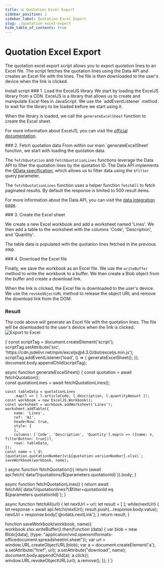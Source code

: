 ```yaml
---
title: 📊 Quotation Excel Export
sidebar_position: 2
sidebar_label: Quotation Excel Export
slug: ./quotation-excel-export
hide_table_of_contents: true
---
```


<CodeDoc>

<CodeDocSection>

# Quotation Excel Export
The quotation excel export script allows you to export quotation lines to an Excel file. The script fetches the quotation lines using the Data API and creates an Excel file with the lines. The file is then downloaded to the user's device when the link is clicked.

<Link className="button button--primary" to="https://ems.elfsquad.io/?action=installScript&actionArgs=quotation.export,Download Excel,quotation,download,Quotation Excel Export,https://raw.githubusercontent.com/Elfsquad/custom-script-examples/main/excel-export/script.js">Install script</Link>

</CodeDocSection>

<CodeDocSection highlight="{1-6}">
### 1. Load the ExcelJS library
We start by loading the ExcelJS library from a CDN. ExcelJS is a library that allows us to create and manipulate Excel files in JavaScript. We use the `addEventListener` method to wait for the library to be loaded before we start using it. 

When the library is loaded, we call the `generateExcelSheet` function to create the Excel sheet.

For more information about ExcelJS, you can visit the [official documentation](https://github.com/exceljs/exceljs).
</CodeDocSection>

<CodeDocSection highlight="{9-10,28-30,32-34}">
### 2. Fetch quotation data
From within our main `generateExcelSheet` function, we start with loading the quotation data.

The `fetchQuotation` and `fetchQuotationLines` functions leverage the Data API to filter the quotation lines by the quotation ID. The Data API implements the [OData specification](https://www.odata.org/getting-started/), which allows us to filter data using the `$filter` query parameter.

The `fetchQuotationLines` function uses a helper function `fetchAll` to fetch paginated results. By default the response is limited to 500 result items.

For more information about the Data API, you can visit the [data integration page](/docs/apis/data-api).
</CodeDocSection>

<CodeDocSection highlight="{12-24}">
### 3. Create the Excel sheet

We create a new Excel workbook and add a worksheet named 'Lines'. We then add a table to the worksheet with the columns 'Code', 'Description', and 'Quantity'. 

The table data is populated with the quotation lines fetched in the previous step.
</CodeDocSection>

<CodeDocSection highlight="{47-59}">
### 4. Download the Excel file

Finally, we save the workbook as an Excel file. We use the `writeBuffer` method to write the workbook to a buffer. We then create a Blob object from the buffer and create a download link. 

When the link is clicked, the Excel file is downloaded to the user's device. We use the `revokeObjectURL` method to release the object URL and remove the download link from the DOM.
</CodeDocSection>

<CodeDocSection>

### Result

The code above will generate an Excel file with the quotation lines. The file will be downloaded to the user's device when the link is clicked.
![Export to Excel](/img/tutorial/excel-export/excel-export.gif)

</CodeDocSection>

<CodeBlock language="js">
{`const scriptTag = document.createElement('script');
scriptTag.setAttribute('src', 'https://cdn.jsdelivr.net/npm/exceljs@4.3.0/dist/exceljs.min.js');
scriptTag.addEventListener('load', () => { 
    generateExcelSheet();
});
document.body.appendChild(scriptTag);

async function generateExcelSheet() {
    const quotation = await fetchQuotation();  
    const quotationLines = await fetchQuotationLines();

    const tableData = quotationLines
        .map(l => [ l.articleCode, l.description, l.quantityAmount ]);
    const workbook = new ExcelJS.Workbook();
    const worksheet = workbook.addWorksheet('Lines');
    worksheet.addTable({
        name: 'Lines',
        ref: 'A1',
        headerRow: true,
        style: {
        },
        columns: ['Code', 'Description', 'Quantity'].map(n => ({name: n, filterButton: true})),
        rows: tableData,
    });
    const name = \`$\{quotation.quotationNumber}v\${quotation.versionNumber}.xlsx\`;
    saveWorkbook(workbook, name);
}
async function fetchQuotation(){
    return (await api.fetch(\`data/1/quotations/\${parameters.quotationId}\`)).body;
}

async function fetchQuotationLines() {
    return await fetchAll(\`data/1/quotationlines?\\$filter=quotationId eq \${parameters.quotationId}\`);
}

async function fetchAll(url) {
    let nextUrl = url;
    let result = [ ];
    while(nextUrl) {
        let response = await api.fetch(nextUrl);
        result.push(...response.body.value);
        nextUrl = response.body['@odata.nextLink'];
    }
    return result;
}

function saveWorkbook(workbook, name){
    workbook.xlsx.writeBuffer().then(function (data) {
        var blob = new Blob([data], {type: "application/vnd.openxmlformats-officedocument.spreadsheetml.sheet"});
        var url = window.URL.createObjectURL(blob);
        var a = document.createElement('a');
        a.setAttribute("href", url);
        a.setAttribute("download", name);
        document.body.appendChild(a);
        a.click();
        window.URL.revokeObjectURL(url);
        a.remove();
    });
}`}
</CodeBlock>

</CodeDoc>


